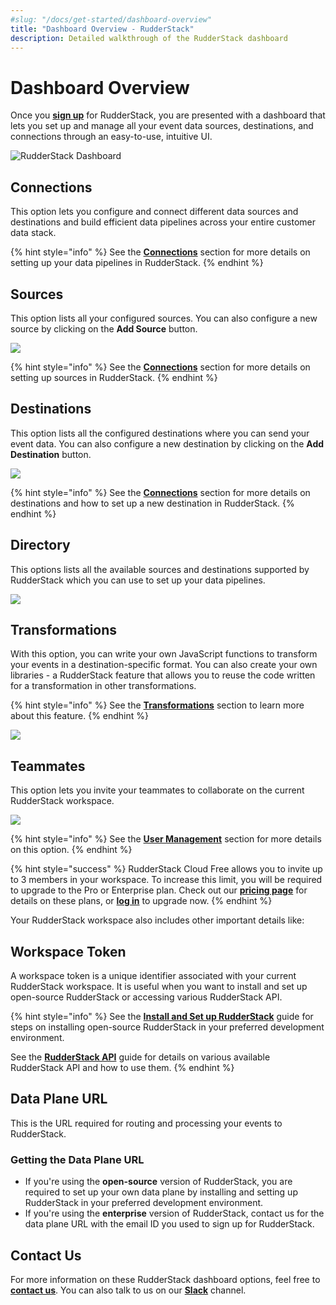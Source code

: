 ```yaml
---
#slug: "/docs/get-started/dashboard-overview"
title: "Dashboard Overview - RudderStack"
description: Detailed walkthrough of the RudderStack dashboard
---
```


# Dashboard Overview

Once you [**sign up**](https://app.rudderlabs.com/signup?type=freetrial) for RudderStack, you are presented with a dashboard that lets you set up and manage all your event data sources, destinations, and connections through an easy-to-use, intuitive UI.

![RudderStack Dashboard](../../.gitbook/assets/1%20%2818%29.png)

## Connections

This option lets you configure and connect different data sources and destinations and build efficient data pipelines across your entire customer data stack.

{% hint style="info" %}
See the [**Connections**](../../connections/) section for more details on setting up your data pipelines in RudderStack.
{% endhint %}

## Sources

This option lists all your configured sources. You can also configure a new source by clicking on the **Add Source** button.

![](../../.gitbook/assets/2%20%2824%29.png)

{% hint style="info" %}
See the [**Connections**](../../connections/) section for more details on setting up sources in RudderStack.
{% endhint %}

## Destinations

This option lists all the configured destinations where you can send your event data. You can also configure a new destination by clicking on the **Add Destination** button.

![](../../.gitbook/assets/3%20%2821%29.png)

{% hint style="info" %}
See the [**Connections**](../../connections/) section for more details on destinations and how to set up a new destination in RudderStack.
{% endhint %}

## Directory

This options lists all the available sources and destinations supported by RudderStack which you can use to set up your data pipelines.

![](../../.gitbook/assets/4%20%2821%29.png)

## Transformations

With this option, you can write your own JavaScript functions to transform your events in a destination-specific format. You can also create your own libraries - a RudderStack feature that allows you to reuse the code written for a transformation in other transformations.

{% hint style="info" %}
See the [**Transformations**](../../adding-a-new-user-transformation-in-rudderstack/) section to learn more about this feature.
{% endhint %}

![](../../.gitbook/assets/5%20%2821%29.png)

## Teammates

This option lets you invite your teammates to collaborate on the current RudderStack workspace.

![](../../.gitbook/assets/7%20%2814%29.png)

{% hint style="info" %}
See the [**User Management**](user-management.md) section for more details on this option.
{% endhint %}

{% hint style="success" %}
RudderStack Cloud Free allows you to invite up to 3 members in your workspace. To increase this limit, you will be required to upgrade to the Pro or Enterprise plan. Check out our [**pricing page**](https://rudderstack.com/pricing/) for details on these plans, or [**log in**](http://app.rudderstack.com/upgrade) to upgrade now.
{% endhint %}

Your RudderStack workspace also includes other important details like:

## Workspace Token

A workspace token is a unique identifier associated with your current RudderStack workspace. It is useful when you want to install and set up open-source RudderStack or accessing various RudderStack API.

{% hint style="info" %}
See the [**Install and Set up RudderStack**](../installing-and-setting-up-rudderstack/) guide for steps on installing open-source RudderStack in your preferred development environment.

See the [**RudderStack API**](../../rudderstack-api/) guide for details on various available RudderStack API and how to use them.
{% endhint %}

## Data Plane URL

This is the URL required for routing and processing your events to RudderStack.

### **Getting the Data Plane URL**

- If you're using the **open-source** version of RudderStack, you are required to set up your own data plane by installing and setting up RudderStack in your preferred development environment.
- If you're using the **enterprise** version of RudderStack, contact us for the data plane URL with the email ID you used to sign up for RudderStack.

## Contact Us

For more information on these RudderStack dashboard options, feel free to [**contact us**](mailto:%20docs@rudderstack.com). You can also talk to us on our [**Slack**](https://resources.rudderstack.com/join-rudderstack-slack) channel.
